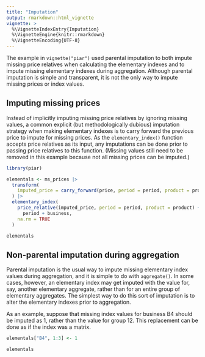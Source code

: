 ```yaml
---
title: "Imputation"
output: rmarkdown::html_vignette
vignette: >
  %\VignetteIndexEntry{Imputation}
  %\VignetteEngine{knitr::rmarkdown}
  %\VignetteEncoding{UTF-8}
---
```


The example in `vignette("piar")` used parental imputation to both
impute missing price relatives when calculating the elementary indexes
and to impute missing elementary indexes during aggregation. Although
parental imputation is simple and transparent, it is not the only way to
impute missing prices or index values.

## Imputing missing prices

Instead of implicitly imputing missing price relatives by ignoring
missing values, a common explicit (but methodologically dubious)
imputation strategy when making elementary indexes is to carry forward
the previous price to impute for missing prices. As the
`elementary_index()` function accepts price relatives as its input, any
imputations can be done prior to passing price relatives to this
function. (Missing values still need to be removed in this example
because not all missing prices can be imputed.)

```r
library(piar)

elementals <- ms_prices |>
  transform(
    imputed_price = carry_forward(price, period = period, product = product)
  ) |>
  elementary_index(
    price_relative(imputed_price, period = period, product = product) ~
      period + business,
    na.rm = TRUE
  )

elementals
```

## Non-parental imputation during aggregation

Parental imputation is the usual way to impute missing elementary index
values during aggregation, and it is simple to do with `aggregate()`. In
some cases, however, an elementary index may get imputed with the value
for, say, another elementary aggregate, rather than for an entire group
of elementary aggregates. The simplest way to do this sort of imputation
is to alter the elementary indexes prior to aggregation.

As an example, suppose that missing index values for business B4 should
be imputed as 1, rather than the value for group 12. This replacement
can be done as if the index was a matrix.

```r
elementals["B4", 1:3] <- 1

elementals
```
